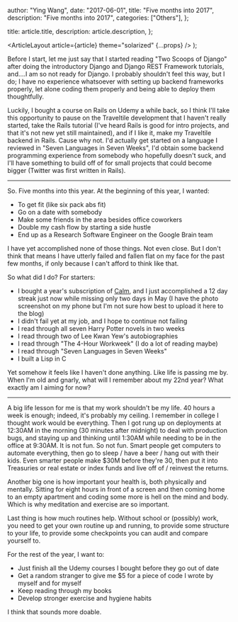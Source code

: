 
  author: "Ying Wang",
  date: "2017-06-01",
  title: "Five months into 2017",
  description: "Five months into 2017",
  categories: ["Others"],
};

  title: article.title,
  description: article.description,
};

  <ArticleLayout article={article} theme="solarized" {...props} />
);

Before I start, let me just say that I started reading "Two Scoops of Django"
after doing the introductory Django and Django REST Framework tutorials,
and....I am so not ready for Django. I probably shouldn't feel this way, but I
do; I have no experience whatsoever with setting up backend frameworks properly,
let alone coding them properly and being able to deploy them thoughtfully.

Luckily, I bought a course on Rails on Udemy a while back, so I think I'll take
this opportunity to pause on the Traveltile development that I haven't really
started, take the Rails tutorial (I've heard Rails is good for intro projects,
and that it's not new yet still maintained), and if I like it, make my
Traveltile backend in Rails. Cause why not. I'd actually get started on a
language I reviewed in "Seven Languages in Seven Weeks", I'd obtain some backend
programming experience from somebody who hopefully doesn't suck, and I'll have
something to build off of for small projects that could become bigger (Twitter
was first written in Rails).

---

So. Five months into this year. At the beginning of this year, I wanted:

- To get fit (like six pack abs fit)
- Go on a date with somebody
- Make some friends in the area besides office coworkers
- Double my cash flow by starting a side hustle
- End up as a Research Software Engineer on the Google Brain team

I have yet accomplished none of those things. Not even close. But I don't think
that means I have utterly failed and fallen flat on my face for the past few
months, if only because I can't afford to think like that.

So what did I do? For starters:

- I bought a year's subscription of [Calm](https://www.calm.com/), and I just
  accomplished a 12 day streak just now while missing only two days in May (I
  have the photo screenshot on my phone but I'm not sure how best to upload it
  here to the blog)
- I didn't fail yet at my job, and I hope to continue not failing
- I read through all seven Harry Potter novels in two weeks
- I read through two of Lee Kwan Yew's autobiographies
- I read through "The 4-Hour Workweek" (I do a lot of reading maybe)
- I read through "Seven Languages in Seven Weeks"
- I built a Lisp in C

Yet somehow it feels like I haven't done anything. Like life is passing me by.
When I'm old and gnarly, what will I remember about my 22nd year? What exactly
am I aiming for now?

---

A big life lesson for me is that my work shouldn't be my life. 40 hours a week
is enough; indeed, it's probably my ceiling. I remember in college I thought
work would be everything. Then I got rung up on deployments at 12:30AM in the
morning (30 minutes after midnight) to deal with production bugs, and staying up
and thinking until 1:30AM while needing to be in the office at 9:30AM. It is not
fun. So not fun. Smart people get computers to automate everything, then go to
sleep / have a beer / hang out with their kids. Even smarter people make $30M
before they're 30, then put it into Treasuries or real estate or index funds and
live off of / reinvest the returns.

Another big one is how important your health is, both physically and mentally.
Sitting for eight hours in front of a screen and then coming home to an empty
apartment and coding some more is hell on the mind and body. Which is why
meditation and exercise are so important.

Last thing is how much routines help. Without school or (possibly) work, you
need to get your own routine up and running, to provide some structure to your
life, to provide some checkpoints you can audit and compare yourself to.

For the rest of the year, I want to:

- Just finish all the Udemy courses I bought before they go out of date
- Get a random stranger to give me $5 for a piece of code I wrote by myself and
  for myself
- Keep reading through my books
- Develop stronger exercise and hygiene habits

I think that sounds more doable.

